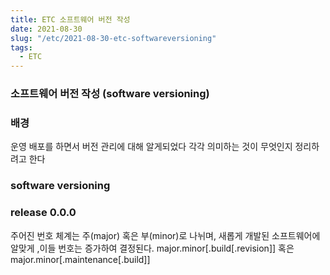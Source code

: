 ```yaml
---
title: ETC 소프트웨어 버전 작성
date: 2021-08-30
slug: "/etc/2021-08-30-etc-softwareversioning"
tags:
  - ETC
---
```


### 소프트웨어 버전 작성 (software versioning)

### 배경

운영 배포를 하면서 버전 관리에 대해 알게되었다
각각 의미하는 것이 무엇인지 정리하려고 한다

### software versioning

### release 0.0.0

주어진 번호 체계는 주(major) 혹은 부(minor)로 나뉘며, 새롭게 개발된 소프트웨어에 알맞게 ,이들 번호는 증가하여 결정된다.
major.minor[.build[.revision]]
혹은
major.minor[.maintenance[.build]]